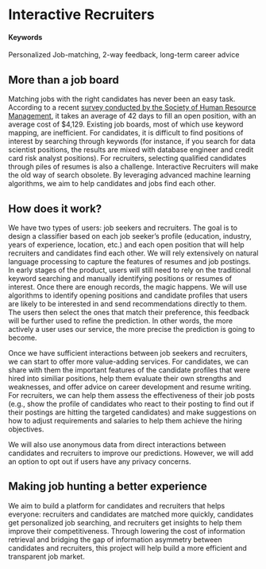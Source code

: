 # Interactive Recruiters {#Intelligent-Job-Match}

#### Keywords

Personalized Job-matching, 2-way feedback, long-term career advice

## More than a job board

Matching jobs with the right candidates has never been an easy task. According to a recent [survey conducted by the Society of Human Resource Management](https://www.shrm.org/about-shrm/press-room/press-releases/pages/human-capital-benchmarking-report.aspx), it takes an average of 42 days to fill an open position, with an average cost of $4,129. Existing job boards, most of which use keyword mapping, are inefficient. For candidates, it is difficult to find positions of interest by searching through keywords (for instance, if you search for data scientist positions, the results are mixed with database engineer and credit card risk analyst positions). For recruiters, selecting qualified candidates through piles of resumes is also a challenge. Interactive Recruiters will make the old way of search obsolete. By leveraging advanced machine learning algorithms, we aim to help candidates and jobs find each other.


## How does it work?

We have two types of users: job seekers and recruiters. The goal is to design a classifier based on each job seeker’s profile (education, industry, years of experience, location, etc.) and each open position that will help recruiters and candidates find each other. We will rely extensively on natural language processing to capture the features of resumes and job postings. In early stages of the product, users will still need to rely on the traditional keyword searching and manually identifying positions or resumes of interest. Once there are enough records, the magic happens. We will use algorithms to identify opening positions and candidate profiles that users are likely to be interested in and send recommendations directly to them. The users then select the ones that match their preference, this feedback will be further used to refine the prediction. In other words, the more actively a user uses our service, the more precise the prediction is going to become.

Once we have sufficient interactions between job seekers and recruiters, we can start to offer more value-adding services. For candidates, we can share with them the important features of the candidate profiles that were hired into similiar positions, help them evaluate their own strengths and weaknesses, and offer advice on career development and resume writing. For recruiters, we can help them assess the effectiveness of their job posts (e.g., show the profile of candidates who react to their posting to find out if their postings are hitting the targeted candidates) and make suggestions on how to adjust requirements and salaries to help them achieve the hiring objectives.

We will also use anonymous data from direct interactions between candidates and recruiters to improve our predictions. However, we will add an option to opt out if users have any privacy concerns.


## Making job hunting a better experience

We aim to build a platform for candidates and recruiters that helps everyone: recruiters and candidates are matched more quickly, candidates get personalized job searching, and recruiters get insights to help them improve their competitiveness. Through lowering the cost of information retrieval and bridging the gap of information asymmetry between candidates and recruiters, this project will help build a more efficient and transparent job market.
